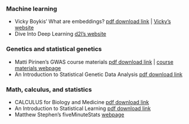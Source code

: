 



### Machine learning
- Vicky Boykis' What are embeddings? <a href="https://www.dropbox.com/scl/fi/b4gumf8oa5cga3au9ndcp/embeddings.pdf?rlkey=97upv5bn72ezcz5s14m5vf4bu&dl=0" target="_blank" rel="noopener noreferrer">pdf download link</a> | <a href="https://vickiboykis.com/what_are_embeddings/" target="_blank" rel="noopener noreferrer">Vicky's website</a><br/>
- Dive Into Deep Learning <a href="https://d2l.ai/" target="_blank" rel="noopener noreferrer">d2l's website</a><br/>

### Genetics and statistical genetics
- Matti Pirinen's GWAS course materials <a href="https://www.dropbox.com/scl/fi/dtqtna71p7br9rl5po4ty/GWAS.pdf?rlkey=5ptf3x7wiwwfcyf8mlixgehnt&dl=0" target="_blank" rel="noopener noreferrer">pdf download link</a> | <a href="https://www.mv.helsinki.fi/home/mjxpirin/GWAS_course/" target="_blank" rel="noopener noreferrer">course materials webpage</a><br/>
- An Introduction to Statistical Genetic Data Analysis <a href="https://www.dropbox.com/scl/fi/9b7jy2ztokbjau682m8bi/Melinda-C.-Mills_-Nicola-Barban_-Felix-C.-Tropf-An-Introduction-to-Statistical-Genetic-Data-Analysis-2020-MIT-Press-libgen.li.pdf?rlkey=bgcigoayym4x05gnbub4qx4ti&dl=0" target="_blank" rel="noopener noreferrer">pdf download link</a>

### Math, calculus, and statistics
- CALCULUS for Biology and Medicine <a href="https://www.dropbox.com/scl/fi/vtjtp651knxarturvjf7q/Claudia-Neuhauser-Marcus-Roper-Calculus-for-Biology-and-Medicine-4th-Edition-0-Pearson-libgen.lc.pdf?rlkey=fn7oe0qwer9nw8v2ysfq4n7lg&dl=0" target="_blank" rel="noopener noreferrer">pdf download link</a><br/>
- An Introduction to Statistical Learning <a href="https://www.dropbox.com/scl/fi/b067ogo292ttwer0pl55s/ISLR-Seventh-Printing.pdf?rlkey=stlqpf8c0xifa9lz93z9ykcx8&dl=0" target="_blank" rel="noopener noreferrer">pdf download link</a>
- Matthew Stephen's fiveMinuteStats <a href="https://stephens999.github.io/fiveMinuteStats/index.html" target="_blank" rel="noopener noreferrer">webpage</a>
    